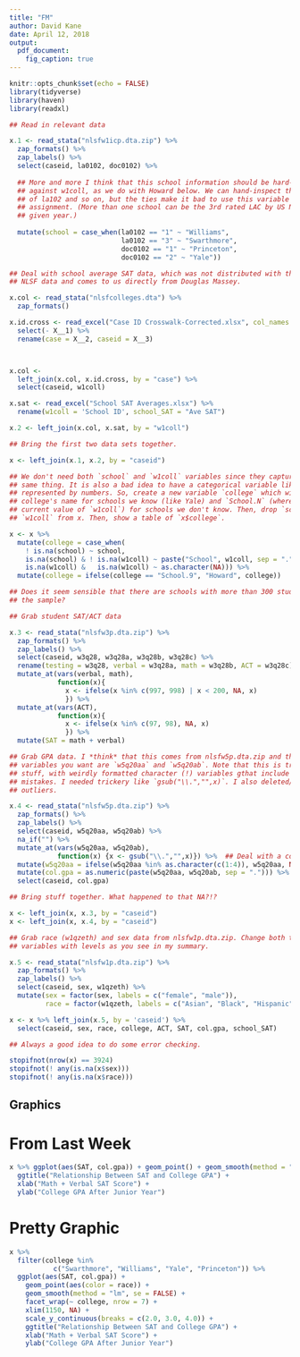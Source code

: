 ```yaml
---
title: "FM"
author: David Kane
date: April 12, 2018
output:
  pdf_document:
    fig_caption: true
---
```


```r
knitr::opts_chunk$set(echo = FALSE)
library(tidyverse)
library(haven)
library(readxl)
```

```r
## Read in relevant data

x.1 <- read_stata("nlsfw1icp.dta.zip") %>% 
  zap_formats() %>% 
  zap_labels() %>% 
  select(caseid, la0102, doc0102) %>% 
  
  ## More and more I think that this school information should be hard-coded
  ## against w1coll, as we do with Howard below. We can hand-inspect the values
  ## of la102 and so on, but the ties make it bad to use this variable as an
  ## assignment. (More than one school can be the 3rd rated LAC by US News in a
  ## given year.)
  
  mutate(school = case_when(la0102 == "1" ~ "Williams",
                            la0102 == "3" ~ "Swarthmore",
                            doc0102 == "1" ~ "Princeton",
                            doc0102 == "2" ~ "Yale")) 

## Deal with school average SAT data, which was not distributed with the other
## NLSF data and comes to us directly from Douglas Massey.

x.col <- read_stata("nlsfcolleges.dta") %>% 
  zap_formats() 

x.id.cross <- read_excel("Case ID Crosswalk-Corrected.xlsx", col_names = FALSE) %>% 
  select(- X__1) %>% 
  rename(case = X__2, caseid = X__3)



x.col <- 
  left_join(x.col, x.id.cross, by = "case") %>% 
  select(caseid, w1coll)

x.sat <- read_excel("School SAT Averages.xlsx") %>% 
  rename(w1coll = 'School ID', school_SAT = "Ave SAT")

x.2 <- left_join(x.col, x.sat, by = "w1coll")

## Bring the first two data sets together.

x <- left_join(x.1, x.2, by = "caseid")

## We don't need both `school` and `w1coll` variables since they capture the
## same thing. It is also a bad idea to have a categorical variable like w1coll
## represented by numbers. So, create a new variable `college` which will be the
## college's name for schools we know (like Yale) and `School.N` (where N is the
## current value of `w1coll`) for schools we don't know. Then, drop `school` and
## `w1coll` from x. Then, show a table of `x$college`.

x <- x %>% 
  mutate(college = case_when(
    ! is.na(school) ~ school, 
    is.na(school) & ! is.na(w1coll) ~ paste("School", w1coll, sep = "."),
    is.na(w1coll) &   is.na(w1coll) ~ as.character(NA))) %>% 
  mutate(college = ifelse(college == "School.9", "Howard", college)) 

## Does it seem sensible that there are schools with more than 300 students in
## the sample?

## Grab student SAT/ACT data

x.3 <- read_stata("nlsfw3p.dta.zip") %>% 
  zap_formats() %>%
  zap_labels() %>% 
  select(caseid, w3q28, w3q28a, w3q28b, w3q28c) %>% 
  rename(testing = w3q28, verbal = w3q28a, math = w3q28b, ACT = w3q28c) %>%
  mutate_at(vars(verbal, math), 
            function(x){
              x <- ifelse(x %in% c(997, 998) | x < 200, NA, x)
              }) %>% 
  mutate_at(vars(ACT), 
            function(x){
              x <- ifelse(x %in% c(97, 98), NA, x)
              }) %>% 
  mutate(SAT = math + verbal)

## Grab GPA data. I *think* that this comes from nlsfw5p.dta.zip and that the
## variables you want are `w5q20aa` and `w5q20ab`. Note that this is tricky
## stuff, with weirdly formatted character (!) variables gthat include obvious
## mistakes. I needed trickery like `gsub("\\.","",x)`. I also deleted/trimmed
## outliers.

x.4 <- read_stata("nlsfw5p.dta.zip") %>% 
  zap_formats() %>%
  zap_labels() %>% 
  select(caseid, w5q20aa, w5q20ab) %>% 
  na_if("") %>% 
  mutate_at(vars(w5q20aa, w5q20ab), 
            function(x) {x <- gsub("\\.","",x)}) %>%  ## Deal with a couple of random "."
  mutate(w5q20aa = ifelse(w5q20aa %in% as.character(c(1:4)), w5q20aa, NA)) %>% 
  mutate(col.gpa = as.numeric(paste(w5q20aa, w5q20ab, sep = "."))) %>% 
  select(caseid, col.gpa)

## Bring stuff together. What happened to that NA?!?

x <- left_join(x, x.3, by = "caseid")
x <- left_join(x, x.4, by = "caseid")

## Grab race (w1qzeth) and sex data from nlsfw1p.dta.zip. Change both to factor
## variables with levels as you see in my summary.

x.5 <- read_stata("nlsfw1p.dta.zip") %>%
  zap_formats() %>% 
  zap_labels() %>% 
  select(caseid, sex, w1qzeth) %>% 
  mutate(sex = factor(sex, labels = c("female", "male")),
         race = factor(w1qzeth, labels = c("Asian", "Black", "Hispanic", "White"))) 

x <- x %>% left_join(x.5, by = 'caseid') %>% 
  select(caseid, sex, race, college, ACT, SAT, col.gpa, school_SAT)

## Always a good idea to do some error checking.

stopifnot(nrow(x) == 3924)
stopifnot(! any(is.na(x$sex)))
stopifnot(! any(is.na(x$race)))
```

## Graphics

# From Last Week

```r
x %>% ggplot(aes(SAT, col.gpa)) + geom_point() + geom_smooth(method = "lm") + facet_wrap(~ race, nrow = 2) +
  ggtitle("Relationship Between SAT and College GPA") +
  xlab("Math + Verbal SAT Score") +
  ylab("College GPA After Junior Year")
```

# Pretty Graphic

```r
x %>%
  filter(college %in% 
           c("Swarthmore", "Williams", "Yale", "Princeton")) %>% 
  ggplot(aes(SAT, col.gpa)) + 
    geom_point(aes(color = race)) + 
    geom_smooth(method = "lm", se = FALSE) + 
    facet_wrap(~ college, nrow = 7) +
    xlim(1150, NA) +
    scale_y_continuous(breaks = c(2.0, 3.0, 4.0)) +
    ggtitle("Relationship Between SAT and College GPA") +
    xlab("Math + Verbal SAT Score") +
    ylab("College GPA After Junior Year")
```

